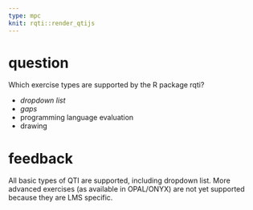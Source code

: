 ```yaml
---
type: mpc
knit: rqti::render_qtijs
---
```


# question

Which exercise types are supported by the R package rqti?

- *dropdown list*
- *gaps*
- programming language evaluation
- drawing

# feedback

All basic types of QTI are supported, including dropdown list. More advanced exercises (as available in OPAL/ONYX) are not yet supported because they are LMS specific.
